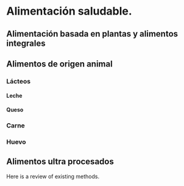 # Alimentación saludable. 

## Alimentación basada en plantas y alimentos integrales


## Alimentos de origen animal

### Lácteos

#### Leche

#### Queso

### Carne

### Huevo

## Alimentos ultra procesados


Here is a review of existing methods.
